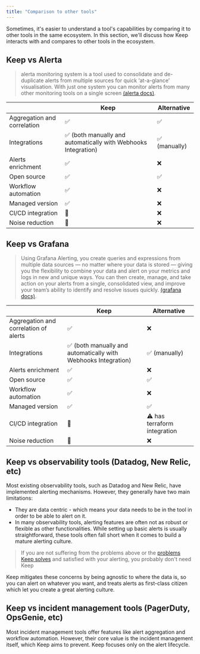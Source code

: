 ```yaml
---
title: "Comparison to other tools"
---
```


Sometimes, it's easier to understand a tool's capabilities by comparing it to other tools in the same ecosystem. In this section, we'll discuss how Keep interacts with and compares to other tools in the ecosystem.

## Keep vs Alerta
> alerta monitoring system is a tool used to consolidate and de-duplicate alerts from multiple sources for quick ‘at-a-glance’ visualisation. With just one system you can monitor alerts from many other monitoring tools on a single screen
[(alerta docs)](https://docs.alerta.io/).



|          | Keep                  | Alternative          |
|----------|-----------------------|----------------------|
| Aggregation and correlation | ✅ | ✅ |
| Integrations | ✅  (both manually and automatically with Webhooks Integration) | ✅ (manually) |
| Alerts enrichment | ✅ | ❌
| Open source | ✅ | ✅ |
| Workflow automation | ✅ | ❌ |
| Managed version | ✅ | ❌ |
| CI/CD integration | 🚧 | ❌ |
| Noise reduction | 🚧 | ❌ |


## Keep vs Grafana

> Using Grafana Alerting, you create queries and expressions from multiple data sources — no matter where your data is stored — giving you the flexibility to combine your data and alert on your metrics and logs in new and unique ways. You can then create, manage, and take action on your alerts from a single, consolidated view, and improve your team’s ability to identify and resolve issues quickly.
[(grafana docs)](https://grafana.com/docs/grafana/latest/alerting/).

|          | Keep                  | Alternative          |
|----------|-----------------------|----------------------|
| Aggregation and correlation of alerts | ✅ | ❌ |
| Integrations | ✅  (both manually and automatically with Webhooks Integration) | ✅ (manually) |
| Alerts enrichment | ✅ | ❌
| Open source | ✅ | ✅ |
| Workflow automation | ✅ | ❌|
| Managed version | ✅ | ✅  |
| CI/CD integration | 🚧 | ⚠️ has terraform integration |
| Noise reduction | 🚧 | ❌ |


## Keep vs observability tools (Datadog, New Relic, etc)
Most existing observability tools, such as Datadog and New Relic, have implemented alerting mechanisms. However, they generally have two main limitations:
- They are data centric - which means your data needs to be in the tool in order to be able to alert on it.
- In many observability tools, alerting features are often not as robust or flexible as other functionalities. While setting up basic alerts is usually straightforward, these tools often fall short when it comes to build a mature alerting culture.


> If you are not suffering from the problems above or the [problems Keep solves](/overview/introduction#what-problem-does-keep-solve) and satisfied with your alerting, you probably don't need Keep

Keep mitigates these concerns by being agnostic to where the data is, so you can alert on whatever you want, and treats alerts as first-class citizen which let you create a great alerting culture.



## Keep vs incident management tools (PagerDuty, OpsGenie, etc)
Most incident management tools offer features like alert aggregation and workflow automation. However, their core value is the incident management itself, which Keep aims to prevent. Keep focuses only on the alert lifecycle.
